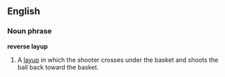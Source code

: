 ==English==

===Noun phrase===
'''reverse layup''' <!-- possibly also '''reverse lay-up''' -->

# {{basketball}} A [[layup]] in which the shooter crosses under the basket and shoots the ball back toward the basket.